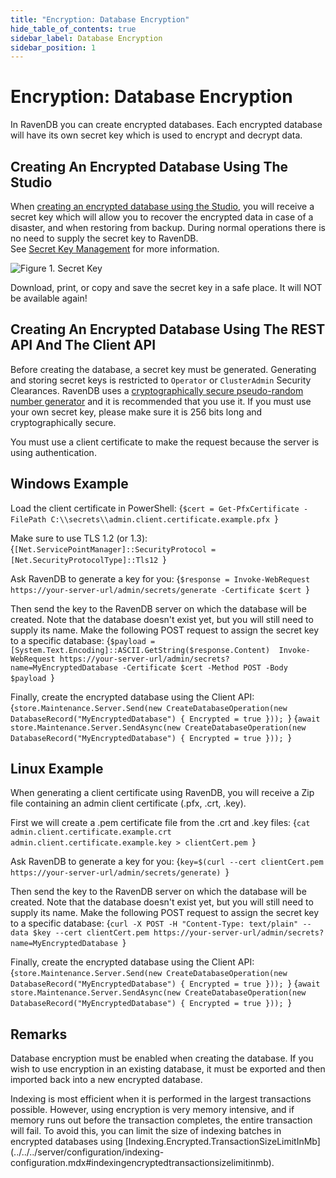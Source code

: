 ```yaml
---
title: "Encryption: Database Encryption"
hide_table_of_contents: true
sidebar_label: Database Encryption
sidebar_position: 1
---
```



# Encryption: Database Encryption

In RavenDB you can create encrypted databases. Each encrypted database will have its own secret key which is used to encrypt and decrypt data.

## Creating An Encrypted Database Using The Studio

When [creating an encrypted database using the Studio](../../../studio/database/create-new-database/encrypted.mdx), you will receive a secret key which will 
allow you to recover the encrypted data in case of a disaster, and when restoring from backup. During normal operations there is no need to supply the secret key to RavenDB.  
See [Secret Key Management](../../../server/security/encryption/secret-key-management.mdx) for more information.  

![Figure 1. Secret Key](./assets/1.png)

<Admonition type="danger" title="Danger" id="danger" href="#danger">
Download, print, or copy and save the secret key in a safe place. It will NOT be available again!
</Admonition>

## Creating An Encrypted Database Using The REST API And The Client API

Before creating the database, a secret key must be generated. Generating and storing secret keys is restricted to `Operator` or `ClusterAdmin` Security Clearances.
RavenDB uses a [cryptographically secure pseudo-random number generator](https://en.wikipedia.org/wiki/Cryptographically_secure_pseudorandom_number_generator) and 
it is recommended that you use it. If you must use your own secret key, please make sure it is 256 bits long and cryptographically secure.  

You must use a client certificate to make the request because the server is using authentication.

## Windows Example

Load the client certificate in PowerShell:
<TabItem value="powershell" label="powershell">
<CodeBlock language="powershell">
{`$cert = Get-PfxCertificate -FilePath C:\\secrets\\admin.client.certificate.example.pfx
`}
</CodeBlock>
</TabItem>

Make sure to use TLS 1.2 (or 1.3):
<TabItem value="powershell" label="powershell">
<CodeBlock language="powershell">
{`[Net.ServicePointManager]::SecurityProtocol = [Net.SecurityProtocolType]::Tls12
`}
</CodeBlock>
</TabItem>

Ask RavenDB to generate a key for you: 
<TabItem value="powershell" label="powershell">
<CodeBlock language="powershell">
{`$response = Invoke-WebRequest https://your-server-url/admin/secrets/generate -Certificate $cert
`}
</CodeBlock>
</TabItem>

Then send the key to the RavenDB server on which the database will be created. Note that the database doesn't exist yet, but you will still need to supply its name. Make the following POST request to assign the secret key to a specific database:
<TabItem value="powershell" label="powershell">
<CodeBlock language="powershell">
{`$payload = [System.Text.Encoding]::ASCII.GetString($response.Content) 
Invoke-WebRequest https://your-server-url/admin/secrets?name=MyEncryptedDatabase -Certificate $cert -Method POST -Body $payload
`}
</CodeBlock>
</TabItem>

Finally, create the encrypted database using the Client API:
<Tabs groupId='languageSyntax'>
<TabItem value="Sync" label="Sync">
<CodeBlock language="csharp">
{`store.Maintenance.Server.Send(new CreateDatabaseOperation(new DatabaseRecord("MyEncryptedDatabase")
{
    Encrypted = true
}));
`}
</CodeBlock>
</TabItem>
<TabItem value="Async" label="Async">
<CodeBlock language="csharp">
{`await store.Maintenance.Server.SendAsync(new CreateDatabaseOperation(new DatabaseRecord("MyEncryptedDatabase")
{
    Encrypted = true
}));
`}
</CodeBlock>
</TabItem>
</Tabs>

## Linux Example

When generating a client certificate using RavenDB, you will receive a Zip file containing an admin client certificate (.pfx, .crt, .key).

First we will create a .pem certificate file from the .crt and .key files:
<TabItem value="plain" label="plain">
<CodeBlock language="plain">
{`cat admin.client.certificate.example.crt admin.client.certificate.example.key > clientCert.pem
`}
</CodeBlock>
</TabItem>

Ask RavenDB to generate a key for you: 
<TabItem value="plain" label="plain">
<CodeBlock language="plain">
{`key=$(curl --cert clientCert.pem  https://your-server-url/admin/secrets/generate)
`}
</CodeBlock>
</TabItem>

Then send the key to the RavenDB server on which the database will be created. Note that the database doesn't exist yet, but you will still need to supply its name. Make the following POST request to assign the secret key to a specific database:
<TabItem value="plain" label="plain">
<CodeBlock language="plain">
{`curl -X POST -H "Content-Type: text/plain" --data $key --cert clientCert.pem https://your-server-url/admin/secrets?name=MyEncryptedDatabase
`}
</CodeBlock>
</TabItem>

Finally, create the encrypted database using the Client API:
<Tabs groupId='languageSyntax'>
<TabItem value="Sync" label="Sync">
<CodeBlock language="csharp">
{`store.Maintenance.Server.Send(new CreateDatabaseOperation(new DatabaseRecord("MyEncryptedDatabase")
{
    Encrypted = true
}));
`}
</CodeBlock>
</TabItem>
<TabItem value="Async" label="Async">
<CodeBlock language="csharp">
{`await store.Maintenance.Server.SendAsync(new CreateDatabaseOperation(new DatabaseRecord("MyEncryptedDatabase")
{
    Encrypted = true
}));
`}
</CodeBlock>
</TabItem>
</Tabs>

## Remarks

Database encryption must be enabled when creating the database. If you wish to use encryption in an existing database, it must be exported and then imported back into a new encrypted database.

<Admonition type="danger" title="Indexing transaction size" id="indexing-transaction-size" href="#indexing-transaction-size">
Indexing is most efficient when it is performed in the largest transactions possible. However, using encryption is very memory intensive, and if memory 
runs out before the transaction completes, the entire transaction will fail. To avoid this, you can limit the size of indexing batches in encrypted 
databases using [Indexing.Encrypted.TransactionSizeLimitInMb](../../../server/configuration/indexing-configuration.mdx#indexingencryptedtransactionsizelimitinmb).  
</Admonition>


